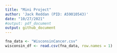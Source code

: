 ```yaml
---
title: "Mini Project"
author: 'Jack Reddan (PID: A59010543)'
date: "10/27/2021"
#output: pdf_document
output: github_document
---
```


```r
fna_data <- "WisconsinCancer.csv"
wisconsin_df <- read.csv(fna_data, row.names = 1)
```

